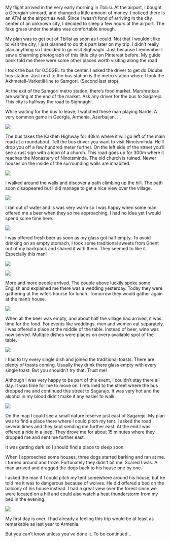 ---
---

My flight arrived in the very early morning in Tbilisi. At the airport, I bought a Georgian simcard, and changed a little amount of money. I noticed there is an ATM at the airport as well. Since I wasn’t fond of arriving in the city center of an unknown city, I decided to sleep a few hours at the airport. The fake grass under the stairs was comfortable enough.

My plan was to get out of Tbilisi as soon as I could. Not that I wouldn’t like to visit the city, I just planned to do this part later on my trip.
I didn’t really plan anything so I decided to go visit Sighnaghi. Just because I remember I saw a charming photograph of this little city on Pinterest before. My guide book told me there were some other places worth visiting along the road.

I took the bus for 0.50GEL to the center. I asked the driver to get do Didube bus station. Just next to the bus station is the metro station where I took the Akhmeteli–Varketili line to Samgori. (Second last stop)

At the exit of the Samgori metro station, there’s food market. Marshrutkas are waiting at the end of the market. Ask any driver for the bus to Sagarejo. This city is halfway the road to Sighnaghi.

While waiting for the bus to leave, I watched these man playing Narde. A very common game in Georgia, Armenia, Azerbaijan, …

<Image
    src='images/DSC_0657.jpg'
    caption='Man playing Narde at a bus station in Tbilisi.'
/>

The bus takes the Kakheti Highway for 40km where it will go left of the main road at a roundabout. Tell the bus driver you want to visit Ninotsminda. He’ll drop you off a few hundred meter further. On the left side of the street you’ll see a rust sign with a icon of a church. This road goes up for 300m where it reaches the Monastery of Ninotsminda. The old church is ruined. Newer houses on the inside of the surrounding walls are inhabited.

<Image
    src='images/DSC_0663-2.jpg'
    caption='Monastery in Ninotsminda'
/>

I walked around the walls and discover a path climbing up the hill. The path soon disappeared but I did manage to get a nice view over the village.

<Image
    src='images/DSC_0664.jpg'
    caption='View over Ninotsminda'
/>

I ran out of water and is was very warm so I was happy when some man offered me a beer when they so me approaching. I had no idea yet I would spend some time here.


<Image
    src='images/DSC_0665.jpg'
    caption='Yeah of course I can use a fresh beer with the warm weather…'
/>

I was offered fresh beer as soon as my glass got half empty. To avoid drinking on an empty stomach, I took some traditional sweets from Ghent out of my backpack and shared it with them. They seemed to like it. Especially this man!

<Image
    src='images/DSC_0672.jpg'
    caption='The big boss.'
    portrait
/>


<Image
    src='images/DSC_0676.jpg'
    caption='Tasting one of Ghent’s most famous sweets.'
/>


More and more people arrived. The couple above luckily spoke some English and explained me there was a wedding yesterday. Today they were gathering at the wife’s hourse for lunch. Tomorrow they would gather again at the man’s house.

<Image
    src='images/DSC_0674.jpg'
    caption='People keep arriving. I’m starting to think the whole village will be here soon.'
/>

When all the beer was empty, and about half the village had arrived, it was time for the food. For events like weddings, men and women eat separately. I was offered a place at the middle of the table. Instead of beer, wine was now served. Multiple dishes were places on every available spot of the table.

<Image
    src='images/DSC_0683.jpg'
    caption='The day after a wedding. People gather at the wife’s house. The second day they go to the man’s house.'
/>

I had to try every single dish and joined the traditional toasts. There are plenty of toasts coming. Usually they drink there glass empty with every single toast. But you shouldn’t try that. Trust me!

Although I was very happy to be part of this event, I couldn’t stay there all day. It was time for me to move on. I returned to the street where the bus dropped me and continued this street to Sagarajo. It was very hot and the alcohol in my blood didn’t make it any easier to walk.

<Image
    src='images/DSC_0690.jpg'
    caption='They just gave me a ride 😉'
/>

On the map I could see a small nature reserve just east of Sagarejo. My plan was to find a place there where I could pitch my tent. I asked the road several times and they kept sending me further east. At the end I was offered a ride in a jeep. They drove me for about 15 minutes where they dropped me and sent me further east.

It was getting dark so I should find a place to sleep soon.

When I approached some houses, three dogs started barking and ran at me. I turned around and froze. Fortunately they didn’t bit me. Scared I was.
A man arrived and dragged the dogs back to his house one by one.

I asked the man if I could pitch my tent somewhere around his house, but he told me it was to dangerous because of wolves. He did offered a bed on the balcony of his house instead. I had a great view over the forest since we were located on a hill and could also watch a heat thunderstorm from my bed in the evening.

<Image
    src='images/DSC_0694.jpg'
    caption='My bed for the night. What a view I had a from the balcony over the forest!'
/>

My first day is over. I had already a feeling this trip would be at least as remarkable as last year to Armenia.

But you can’t know unless you’ve done it. To be continued…